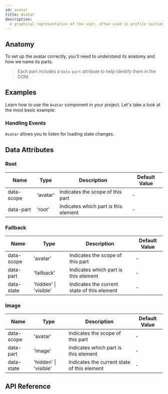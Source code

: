 ```yaml
---
id: avatar
title: Avatar
description:
  A graphical representation of the user, often used in profile sections.
---
```



<ComponentPreview />

## Anatomy

To set up the avatar correctly, you'll need to understand its anatomy and how we
name its parts.

> Each part includes a `data-part` attribute to help identify them in the DOM.

<Anatomy id="avatar" />

## Examples

Learn how to use the `Avatar` component in your project. Let's take a look at
the most basic example:

<Story id="Basic" />

### Handling Events

`Avatar` allows you to listen for loading state changes.

<Story id="Events" />

## Data Attributes

### Root

| Name       | Type     | Description                          | Default Value |
|------------|----------|--------------------------------------|---------------|
| data-scope | 'avatar' | Indicates the scope of this part     | -             |
| data-part  | 'root'   | Indicates which part is this element | -             |

### Fallback

| Name       | Type                  | Description                                 | Default Value |
|------------|-----------------------|---------------------------------------------|---------------|
| data-scope | 'avatar'              | Indicates the scope of this part            | -             |
| data-part  | 'fallback'            | Indicates which part is this element        | -             |
| data-state | 'hidden' \| 'visible' | Indicates the current state of this element | -             |

### Image

| Name       | Type                  | Description                                 | Default Value |
|------------|-----------------------|---------------------------------------------|---------------|
| data-scope | 'avatar'              | Indicates the scope of this part            | -             |
| data-part  | 'image'               | Indicates which part is this element        | -             |
| data-state | 'hidden' \| 'visible' | Indicates the current state of this element | -             |

## API Reference

<ComponentTypes />
